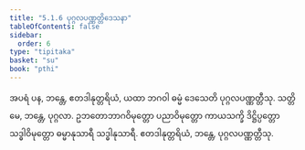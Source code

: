 ```yaml
---
title: "5.1.6 ပုဂ္ဂလပဏ္ဏတ္တိဒေသနာ"
tableOfContents: false
sidebar:
  order: 6
type: "tipitaka"
basket: "su"
book: "pthi"
---
```



<DynamicBreadcrumb />

<Division number="150" book="pthi" e="ch" v="8" p="87">

<Paragraph number="310" book="pthi">
အပရံ ပန, ဘန္တေ, ဧတဒါနုတ္တရိယံ, ယထာ ဘဂဝါ ဓမ္မံ ဒေသေတိ ပုဂ္ဂလပဏ္ဏတ္တီသု. သတ္တိမေ, ဘန္တေ, ပုဂ္ဂလာ. ဥဘတောဘာဂဝိမုတ္တော ပညာဝိမုတ္တော ကာယသက္ခိ ဒိဋ္ဌိပ္ပတ္တော သဒ္ဓါဝိမုတ္တော ဓမ္မာနုသာရီ သဒ္ဓါနုသာရီ. ဧတဒါနုတ္တရိယံ, ဘန္တေ, ပုဂ္ဂလပဏ္ဏတ္တီသု.
</Paragraph>
</Division>